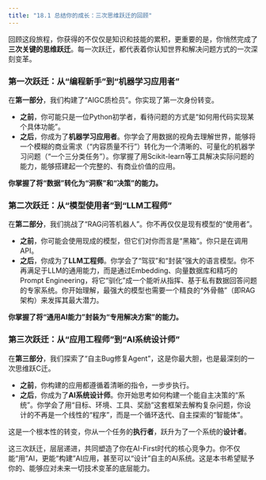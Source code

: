 ```yaml
---
title: "18.1 总结你的成长：三次思维跃迁的回顾"
---
```


回顾这段旅程，你获得的不仅仅是知识和技能的累积，更重要的是，你悄然完成了**三次关键的思维跃迁**。每一次跃迁，都代表着你认知世界和解决问题方式的一次深刻变革。

### 第一次跃迁：从“编程新手”到“机器学习应用者”

在**第一部分**，我们构建了“AIGC质检员”。你实现了第一次身份转变。

*   **之前**，你可能只是一位Python初学者，看待问题的方式是“如何用代码实现某个具体功能”。
*   **之后**，你成为了**机器学习应用者**。你学会了用数据的视角去理解世界，能够将一个模糊的商业需求（“内容质量不行”）转化为一个清晰的、可量化的机器学习问题（“一个三分类任务”）。你掌握了用Scikit-learn等工具解决实际问题的能力，能够搭建起一个完整的、有商业价值的应用。

**你掌握了将“数据”转化为“洞察”和“决策”的能力。**

### 第二次跃迁：从“模型使用者”到“LLM工程师”

在**第二部分**，我们挑战了“RAG问答机器人”。你不再仅仅是现有模型的“使用者”。

*   **之前**，你可能会使用现成的模型，但它们对你而言是“黑箱”。你只是在调用API。
*   **之后**，你成为了**LLM工程师**。你学会了“驾驭”和“封装”强大的语言模型。你不再满足于LLM的通用能力，而是通过Embedding、向量数据库和精巧的Prompt Engineering，将它“驯化”成一个能听从指挥、基于私有数据回答问题的专家系统。你开始理解，最强大的模型也需要一个精良的“外骨骼”（即RAG架构）来发挥其最大潜力。

**你掌握了将“通用AI能力”封装为“专用解决方案”的能力。**

### 第三次跃迁：从“应用工程师”到“AI系统设计师”

在**第三部分**，我们探索了“自主Bug修复Agent”，这是你最大胆，也是最深刻的一次思维跃C迁。

*   **之前**，你构建的应用都遵循着清晰的指令，一步步执行。
*   **之后**，你成为了**AI系统设计师**。你开始思考如何构建一个能自主决策的“系统”。你学会了用“目标、环境、工具、奖励”这套框架去解构复杂问题，你设计的不再是一个线性的“程序”，而是一个循环迭代、自主探索的“智能体”。

这是一个根本性的转变，你从一个任务的**执行者**，跃升为了一个系统的**设计者**。

这三次跃迁，层层递进，共同塑造了你在AI-First时代的核心竞争力。你不仅能“用”AI，更能“构建”AI应用，甚至可以“设计”自主的AI系统。这是本书希望赋予你的、能够应对未来一切技术变革的底层能力。 